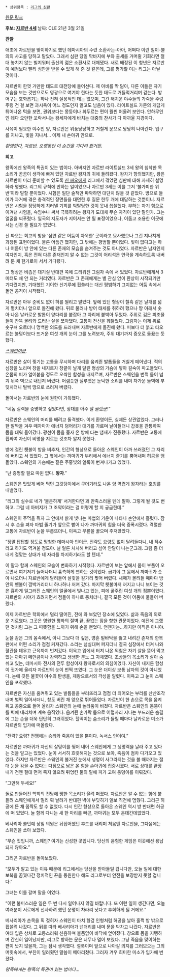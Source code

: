  * 상위항목 : [[리그의 심판]]

[http://na.leagueoflegends.com/board/showthread.php?t=560445 원문 링크]

'''후보: [[자르반 4세]]'''
날짜: CLE 21년 3월 21일
 
'''관찰'''
 
애초에 자르반을 맞이하기로 했던 데마시아의 수련 소환사는-아아, 어쩌다 이런 일이-불의의 사고를 당하고 말았다. 그래서 심판 당일 막바지에 부와 출세를 거머쥘 기회라면 절대 놓치지 않는 빌지워터 출신의 젊은 소환사로 대체됐다. 새로 배정된 이 청년은 자르반이 예정보다 빨리 심판을 받을 수 있게 해 준 것 같은데, 그를 평가할 이는 리그는 아닐 것이다.

자르반이 한껏 거만한 태도로 대전당에 들어선다. 제 아비를 딱 닮아, 다른 이들은 자기 모습을 보는 것만으로도 영광으로 여겨야 한다는 듯한 태도로 거들먹거리며 걷는다. 방어구는 호화롭기는 하나 전혀 실용적인 데는 없으며, 그간 해치운 야수들의 가죽을 주렁주렁 건 걸 보면 과시욕이 어느 정도인지 알고도 남음이 있다. 라이트실드 가문의 개답게 튀어나온 턱을 보면, 권위보다는 몽둥이나 휘두르는 편이 훨씬 어울려 보인다. 안하무인인 데다 오만한 꼬락서니는 왕세자에게 바치는 대중의 찬사가 다 아까울 지경이다.

사육이 필요한 야수인 양, 자르반은 위풍당당하고 거칠게 문으로 당당히 나아간다. 입구를 지나고, 빛을 지나서… 이제 내 손아귀 안으로.

''환영한다, 자르반. 오랫동안 이 순간을 기다려 왔거든.''
 
'''회고'''
 
왕족에겐 왕족의 특권이 있는 법이다. 아버지인 자르반 라이트실드 3세 왕의 침착한 목소리가 곰곰이 생각에 빠져 있던 자르반 왕자의 귀에 들려왔다. 왕자가 항의했지만, 왕은 자르반이 미리 준비할 수 있도록 [[신 짜오]]에게 리그에서 겪었던 심판에 대해 자세히 설명하라 명했다. 리그의 규칙에 반하는 일이었으나 자르반 3세는 이를 그저 ‘불가피한 위반’이라 말할 뿐이었다. 시험은 일단 술책만 파악하면 대단치 않을 것 같았다. 방으로 들어가 과거에 겪은 충격적인 장면들을 대면한 후 질문 한두 개에 대답하는 것뿐이니. 자르반은 시험을 정당하게 치러낼 기회를 박탈당한 것이 못내 씁쓸했다. 부하는 자기 힘으로 이겨낸 시험을, 속임수나 써서 극복하려는 왕자가 도대체 무슨 자격이 있단 말인가. 그는 얼굴을 찌푸렸다. 일국의 지도자가 지어서는 안 될 표정이었으나, 어둡고 조용한 이곳에서는 신경 쓸 필요가 없었다.

신 짜오는 회고의 방을 ‘심연 같은 어둠이 자욱한’ 곳이라고 묘사했으나 그건 지나치게 과장된 표현이었다. 물론 어둡긴 했지만, 그 밖에는 평범할 뿐이었다. 빛이 없다고는 하나 어둠이 방 안에 있는 다른 존재의 모습을 숨겨주는 것도 아니었다. 자르반은 남자인지 여자인지, 혹은 전혀 다른 존재인지 알 수 없는 그것이 어리석은 연극을 계속하도록 내버려 둔 채 한가로이 서서 기다렸다.

그 형상은 비좁은 대기실 반대편 쪽에 드리워진 그림자 속에 서 있었다. 자르반에게서 3미터도 채 안 되는 거리였다. 자르반은 그 존재에게는 별 관심 없이 환상이 시작되기만 기다렸지만, 기대했던 기이한 신기루에 휩쓸리는 대신 평범하기 그지없는 어둠 속에서 돌연 공격이 시작됐다.

자르반은 아무 준비도 없이 허를 찔리고 말았다. 앞에 있던 형상이 칠흑 같은 날개를 넓게 펼치더니 앞으로 돌진해 왔다. 뒤로 물러나 방어 태세를 취하려 했으나 땅 아래서 솟아 나온 날카로운 발톱이 양다리를 붙잡아 그 자리에 붙박아 두었다. 주위로 검은 피조물들이 잔뜩 몰려와 드러난 살을 쪼아댔다. 고통이 전신을 꿰뚫었다. 그림자는 이제 위로 솟구쳐 오르더니 명백한 의도를 드러내며 자르반에게 돌진해 왔다. 피보다 더 붉고 타오르는 불덩이보다 뜨거운 여섯 개의 눈이 그를 노려보자, 주위 대기까지 증오로 들끓는 듯했다.

''[[스웨인]]이군.''

자르반은 살이 찢기는 고통을 무시하며 다리를 움켜쥔 발톱들을 거칠게 떼어냈다. 적의 심장을 노리며 창을 내지르자 창끝이 날개 달린 형상의 가슴에 닿아 깊숙이 파고들었다. 온몸의 피가 얼어붙을 정도로 오싹한 함성을 내지르며, 자르반은 스웨인을 번쩍 들어 넘겨 뒤쪽 벽으로 내던져 버렸다. 어렴풋한 실루엣은 둔탁한 소리를 내며 차가운 돌벽에 부딪치더니 털썩 땅으로 쓰러져 버렸다.

돌아서는 자르반의 눈에 원한이 가득했다. 

“네놈 실력을 증명하고 싶었다면, 상대를 아주 잘 골랐군!” 

자르반은 스웨인의 머리를 베려고 돌격했다. 이게 환영이든, 실제든 상관없었다. 그러나 한 발짝을 겨우 떼자마자 에너지 덩어리가 대기를 가르며 날아들더니 갑옷을 관통하여 몸을 태워 들어갔다. 광선이 몸을 훑자 온 방에 타는 냄새가 진동했다. 자르반은 고통에 휩싸여 자신이 비명을 지르는 것조차 알지 못했다.

방에 걸린 횃불이 방을 비추자, 인간의 형상으로 돌아온 스웨인이 아까 쓰러졌던 그 자리에 버티고 서 있었다. 그 옆에서는 까마귀가 부리에서 에너지 줄기를 뿜어내며 허공을 맴돌았다. 스웨인의 가슴에는 짙은 주홍빛의 얼룩이 번져나가고 있었다.

“난 증명할 필요 따윈 없다. '''왕자'''.” 

스웨인은 맛있게 베어 먹던 고깃덩이에서 구더기라도 나온 양 역겹게 왕자라는 호칭를 내뱉었다. 

“리그의 실수로 네가 ‘불운하게’ 서거한다면 꽤 만족스러울 텐데 말야. 그렇게 될 것도 뻔하고. 그럼 네 아버지가 그 조약이라는 걸 어떻게 할 지 궁금한데.” 

스웨인이 주먹을 쥐자 그 안에서 밝게 빛나는 마법의 기운이 나타나 손안에서 흘렀다. 잠시 후 손을 펴자 마법 줄기가 앞으로 뻗어 나가 까마귀의 힘을 더욱 증폭시켰다. 격렬한 고통에 자르반이 눈을 부릅뜨더니, 이윽고 무릎을 꿇으며 주저앉았다.

“정말 답답할 정도로 멍청한 데마시아 인이군. 전략도 요령도 없이 달려들다니, 내 적수라고 하기도 역겨울 정도야. 널 얼른 처치해 버리고 싶어 안달이 나는군그래. 그럼 좀 더 내게 걸맞는 상대가 네 자리를 차지하기라도 할 텐데.” 

이 말과 함께 스웨인의 모습이 변화하기 시작했다. 자르반이 보는 앞에서 몸이 부풀어 오르면서 여기저기 늘어나더니 흉측하게 변하는 것이었다. 급기야 그 몸에서 까마귀가 솟아 나오더니 자르반에게 달려들어 살갗을 갈가리 찢어 버렸다. 새떼가 몰려들 때마다 방 안의 횃불이 깜박거리더니 하나하나 꺼져 갔다. 마지막 횃불마저 꺼지고 나니 보이는 것은 흉하게 일그러진 스웨인의 얼굴에서 빛나고 있는, 피에 굶주린 여섯 개의 점뿐이었다. 자르반의 시야가 흐려지면서 점들이 하나로 뭉치더니, 결국 모든 것이 어둠에 물들어 버렸다.

이제 자르반은 학회에서 멀리 떨어진, 전에 와 보았던 장소에 있었다. 삶과 죽음의 외로운 기로였다. 그곳은 영원한 평화의 절벽 끝, 끝없는 잠을 향한 관문이었다. 예전에 그랬던 것처럼 그는 그 따뜻함을 느끼기 위해 손을 뻗었다. 언젠가는…하지만 아직은 아니야.

눈을 감은 그의 몸속에서, 아니 그보다 더 깊은, 영혼 밑바닥을 뚫고 내려간 존재의 한복판에서 어떤 소리가 점점 커져갔다. 소리는 넘실대며 퍼지더니 결국 심장에서 터져 나와 혈관을 데우고 근육까지 번져갔다. 이윽고 입에서 터져 나온 외침은 자기 살을 뜯어 먹고 있는 까마귀 떼만큼이나 강력하고 생생한 분노 그 자체였다. 조상들의 목소리가 살아 숨 쉬고 있는, 데마시아 전사의 전투 함성이자 왕자로서의 외침이었다. 자신이 내지른 함성이 귓가에 울리자 자르반의 눈이 번쩍 뜨였다. 그 눈은 더이상 보통 남자의 것이 아니었다. 눈에 깃든 불꽃이 야수의 탄생을, 제왕으로서의 각성을 알렸다. 이윽고 그 눈이 스웨인을 포착했다.

자르반은 자신을 움켜쥐고 있는 발톱들을 부러뜨리고 점점 더 죄어오는 부리를 산산조각내며 벌떡 일어서더니, 창도 버린 채 앞으로 뛰어들었다. 자르반이 한 손으로 목을 움켜쥐고 공중으로 들어 올리자 스웨인의 눈에 놀라움이 비쳤다. 자르반은 스웨인의 몸뚱이를 벽에 내리치며 계속 움직였다. 움켜쥔 손가락 틈으로 어렵사리 지나는 부드러운 숨결에 그는 손을 더욱 단단히 그러쥐었다. 헐떡이는 숨소리가 들릴 때마다 날카로운 미소가 자르반의 입가에 떠올랐다.

“전략? 요령? 전쟁에는 승리와 죽음이 있을 뿐이다. 녹서스 인이여.” 

자르반은 까마귀가 자신의 살덩이를 찢어 내어 스웨인에게 그 생명력을 날라 주고 있다는 것을 알고는 있었다. 눈이 서서히 흐릿해지는 것으로 보아, 죽음이 점차 다가오고 있었다. 하지만 자르반은 스웨인의 불거진 눈에서 생명이 사그라지는 것을 볼 때까지는 절대 눈을 감을 수 없다는 다짐으로 남은 온 힘을 손아귀에 집중시켰다. 서로 상대를 끝장내기 전엔 절대 먼저 죽지 않으려 뒤엉킨 둘의 밑에 피가 고여 웅덩이를 이뤄갔다.

“그만해 두세요!” 

돌로 만들어진 학회의 전당에 쨍한 목소리가 울려 퍼졌다. 자르반은 알 수 없는 힘에 붙들려 스웨인에게서 멀리 휙 날려가 반대편 벽에 부딪히기 일보 직전에 멈췄다. 그리곤 허공에 뜬 채 꼼짝도 할 수 없었다. 다시 인간 형상으로 돌아온 스웨인 역시 방 반대편 허공에 떠 있었다. 늘 함께 다니는 새 한 마리를 빼곤, 까마귀는 모두 온데간데없었다.

베사리아 콜민예 상임 의원은 뒤집어썼던 후드를 내리며 처음엔 자르반을, 그다음에는 스웨인을 쏘아 보았다. 

“무슨 짓입니까, 스웨인? 여기는 신성한 곳입니다. 당신의 음험한 게임은 이곳에선 용납되지 않아요.” 

그리곤 자르반을 돌아보았다. 

“모두가 알고 있는 이유 때문에 리그에서는 당신을 받아들일 겁니다만, 오늘 일에 대한 보복을 꿈꿨다간 정치적인 끈을 동원한다 해도 리그로부터 안전을 보장받지 못할 겁니다.” 

그녀는 이를 갈며 말을 이었다. 

“이런 불미스러운 일은 두 번 다시 일어나지 않길 바랍니다. 또 이런 일이 생긴다면, 오늘 여러분이 서로에게 선사하려 했던 운명이 차라리 낫다고 후회하게 될 거에요.”

베사리아가 손목을 획 젖히자 스웨인이 마치 헝겊 인형처럼 허공을 날아 훌쩍 방 밖으로 휩쓸려 나갔다. 그 뒤를 따라 베사리아가 넌더리를 내며 문을 박차고 나갔다. 자르반은 여태 입은 상처로 고통스러워 신음하며 볼품없이 바닥에 엎어졌다. 창으로 몸을 지탱하며 간신히 일어났지만, 리그로 향하는 문은 너무나 멀어 보였다. 그냥 죽음을 맞이하는 편이 낫지 않을까, 그는 잠시 생각했다. 절룩이며 앞으로 나아갈 의지를 그러모으는 그의 머릿속에서, 부친이 일러줬던 말씀이 메아리쳤다. 그러자 겨우 희미한 미소가 입가에 번졌다.

''왕족에게는 왕족의 특권이 있는 법이다…''
